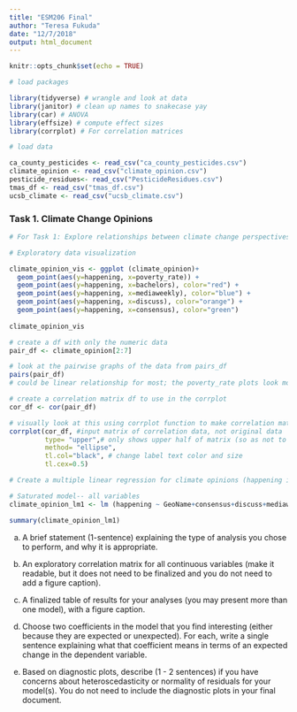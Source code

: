 ```yaml
---
title: "ESM206 Final"
author: "Teresa Fukuda"
date: "12/7/2018"
output: html_document
---
```


```r
knitr::opts_chunk$set(echo = TRUE)
```

```r

# load packages

library(tidyverse) # wrangle and look at data 
library(janitor) # clean up names to snakecase yay
library(car) # ANOVA
library(effsize) # compute effect sizes
library(corrplot) # For correlation matrices

# load data

ca_county_pesticides <- read_csv("ca_county_pesticides.csv")
climate_opinion <- read_csv("climate_opinion.csv")
pesticide_residues<- read_csv("PesticideResidues.csv")
tmas_df <- read_csv("tmas_df.csv")
ucsb_climate <- read_csv("ucsb_climate.csv")


```


### Task 1. Climate Change Opinions

```r

# For Task 1: Explore relationships between climate change perspectives, information exposure, education attainment, poverty levels and coastline on the proportion of people who believe that global warming is happening (i.e., ‘happening’ should be your dependent variable).

# Exploratory data visualization

climate_opinion_vis <- ggplot (climate_opinion)+
  geom_point(aes(y=happening, x=poverty_rate)) +
  geom_point(aes(y=happening, x=bachelors), color="red") +
  geom_point(aes(y=happening, x=mediaweekly), color="blue") +
  geom_point(aes(y=happening, x=discuss), color="orange") +
  geom_point(aes(y=happening, x=consensus), color="green")
  
climate_opinion_vis

# create a df with only the numeric data
pair_df <- climate_opinion[2:7]

# look at the pairwise graphs of the data from pairs_df
pairs(pair_df)
# could be linear relationship for most; the poverty_rate plots look more blob than linear

# create a correlation matrix df to use in the corrplot
cor_df <- cor(pair_df)

# visually look at this using corrplot function to make correlation matrix
corrplot(cor_df, #input matrix of correlation data, not original data
         type= "upper",# only shows upper half of matrix (so as not to repeat data)
         method= "ellipse",
         tl.col="black", # change label text color and size
         tl.cex=0.5) 

```

```r

# Create a multiple linear regression for climate opinions (happening is output, which is a continuous measurable variable)

# Saturated model-- all variables
climate_opinion_lm1 <- lm (happening ~ GeoName+consensus+discuss+mediaweekly+bachelors+poverty_rate+coastline, data=climate_opinion)

summary(climate_opinion_lm1)

```


a. A brief statement (1-sentence) explaining the type of analysis you chose to perform, and why it is appropriate.

b. An exploratory correlation matrix for all continuous variables (make it readable, but it does not need to be finalized and you do not need to add a figure caption).
c. A finalized table of results for your analyses (you may present more than one model), with a figure caption.

d. Choose two coefficients in the model that you find interesting (either because they are expected or unexpected). For each, write a single sentence explaining what that coefficient means in terms of an expected change in the dependent variable.

e. Based on diagnostic plots, describe (1 - 2 sentences) if you have concerns about heteroscedasticity or normality of residuals for your model(s). You do not need to include the diagnostic plots in your final document.

```r

```

